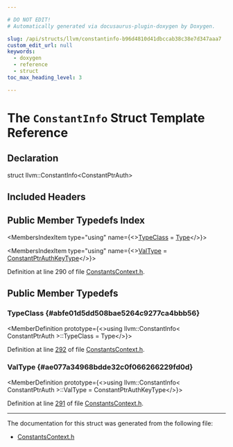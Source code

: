 ```yaml
---

# DO NOT EDIT!
# Automatically generated via docusaurus-plugin-doxygen by Doxygen.

slug: /api/structs/llvm/constantinfo-b96d4810d41dbccab38c38e7d347aaa7
custom_edit_url: null
keywords:
  - doxygen
  - reference
  - struct
toc_max_heading_level: 3

---
```





# The `ConstantInfo` Struct Template Reference

<DoxygenPage pluginConfig={pluginConfig}>



## Declaration

<CodeBlock>struct llvm::ConstantInfo&lt;ConstantPtrAuth&gt;</CodeBlock>

## Included Headers

<IncludesList>
<IncludesListItem
  filePath="IR/ConstantsContext.h"
  permalink="/docs/api/files/lib/lib/ir/constantscontext-h"
  isLocal="true" />
</IncludesList>

## Public Member Typedefs Index

<MembersIndex>

<MembersIndexItem
  type="using"
  name={<><a href="#abfe01d5dd508bae5264c9277ca4bbb56">TypeClass</a> = <a href="/docs/api/classes/llvm/type">Type</a></>}>
</MembersIndexItem>

<MembersIndexItem
  type="using"
  name={<><a href="#ae077a34968bdde32c0f066266229fd0d">ValType</a> = <a href="/docs/api/structs/llvm/constantptrauthkeytype">ConstantPtrAuthKeyType</a></>}>
</MembersIndexItem>

</MembersIndex>


Definition at line 290 of file <a href="/docs/api/files/lib/lib/ir/constantscontext-h">ConstantsContext.h</a>.

<SectionDefinition>

## Public Member Typedefs

### TypeClass {#abfe01d5dd508bae5264c9277ca4bbb56}

<MemberDefinition
  prototype={<>using llvm::ConstantInfo&lt; ConstantPtrAuth &gt;::TypeClass =  Type</>}>

Definition at line <a href="/docs/api/files/lib/lib/ir/constantscontext-h/#l00292">292</a> of file <a href="/docs/api/files/lib/lib/ir/constantscontext-h">ConstantsContext.h</a>.
</MemberDefinition>

### ValType {#ae077a34968bdde32c0f066266229fd0d}

<MemberDefinition
  prototype={<>using llvm::ConstantInfo&lt; ConstantPtrAuth &gt;::ValType =  ConstantPtrAuthKeyType</>}>

Definition at line <a href="/docs/api/files/lib/lib/ir/constantscontext-h/#l00291">291</a> of file <a href="/docs/api/files/lib/lib/ir/constantscontext-h">ConstantsContext.h</a>.
</MemberDefinition>

</SectionDefinition>

<hr/>

The documentation for this struct was generated from the following file:

<ul>
<li><a href="/docs/api/files/lib/lib/ir/constantscontext-h">ConstantsContext.h</a></li>
</ul>

</DoxygenPage>
